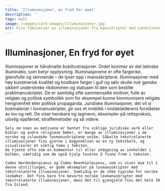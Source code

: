```yaml
---
title: 'Illuminasjoner, en fryd for øyet'
description: ''
tags: null
image: /images/card-images/illuminasjoner.jpg
alt: Fire faksimiler av illuminasjoner fra manuskripter med Landsloven.
---
```



# Illuminasjoner, En fryd for øyet

<Container stil="initial side">
    Illuminasjoner er håndmalte bokillustrasjoner. Ordet kommer av det latinske illuminatio, som betyr opplysning. Illuminasjonene er ofte fargerike, glansfulle og skinnende – de lyser opp i manuskriptene. 
    Illuminasjoner med høy kunstnerisk kvalitet og kostbare farger i gull og sølv skulle nok ganske sikkert understreke rikdommen og statusen til den som bestilte praktmanuskripter. De er samtidig ofte sammensatte motiver, fulle av religiøs og politisk symbolikk som for eksempel kunne kommunisere religiøs hengivenhet eller politisk propaganda. Juridiske illuminasjoner, det vil si bokmalerier i lovmanuskripter, gir oss et innblikk i middelalderens forståelse av lov og rett. De viser herskere og lagmenn, eksempler på rettspraksis, ulovlig oppførsel, straffemetoder og så videre. 
    
    Selv om noen av motivene er hentet fra viktige juridiske verk eller bibler og andre religiøse bøker, er mange av illuminasjoner i de norske og islandske lovmanuskriptene unike. Såkalte tekstrelaterte illuminasjoner fins gjerne i begynnelsen av en ny tekstbolk, og visualiserer et viktig tema i teksten. 
    De tjente ofte som en kommentar til eller utdypning av innholdet i bolken, samtidig som de også hjalp leseren å finne frem i teksten. 
    
    Codex Hardenbergianus og Codex Reenhielmianus, som vi viser mye til i denne utstillingen, er gode eksempler på lovmanuskripter med tekstrelaterte illuminasjoner. Samtidig er de ikke typiske for norske lovbøker. Det fins bare tre bevarte norske lovmanuskripter med tekstrelaterte illuminasjoner, mens det til gjengjeld fins det hele 39 fra Island.
</Container>

<Figure
    image="/images/kristendomsbolken/DigimanusHardenberg.jpg"
    title="Illuminasjon fra Codex Hardenbergianus som avbilder kongen som gir lovboken til en lagmann."
    alt="Manuskript illuminasjon med en konge som sitter på en trone som gir en bok til en mann som står."
>
</Figure>

<Spacer height={170}/>
